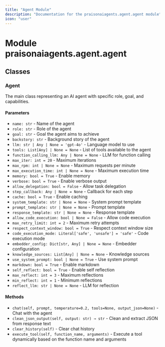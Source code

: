 ```yaml
---
title: "Agent Module"
description: "Documentation for the praisonaiagents.agent.agent module"
icon: "user"
---
```


# Module praisonaiagents.agent.agent

## Classes

### Agent
The main class representing an AI agent with specific role, goal, and capabilities.

#### Parameters
- `name: str` - Name of the agent
- `role: str` - Role of the agent
- `goal: str` - Goal the agent aims to achieve
- `backstory: str` - Background story of the agent
- `llm: str | Any | None = 'gpt-4o'` - Language model to use
- `tools: List[Any] | None = None` - List of tools available to the agent
- `function_calling_llm: Any | None = None` - LLM for function calling
- `max_iter: int = 20` - Maximum iterations
- `max_rpm: int | None = None` - Maximum requests per minute
- `max_execution_time: int | None = None` - Maximum execution time
- `memory: bool = True` - Enable memory
- `verbose: bool = True` - Enable verbose output
- `allow_delegation: bool = False` - Allow task delegation
- `step_callback: Any | None = None` - Callback for each step
- `cache: bool = True` - Enable caching
- `system_template: str | None = None` - System prompt template
- `prompt_template: str | None = None` - Prompt template
- `response_template: str | None = None` - Response template
- `allow_code_execution: bool | None = False` - Allow code execution
- `max_retry_limit: int = 2` - Maximum retry attempts
- `respect_context_window: bool = True` - Respect context window size
- `code_execution_mode: Literal['safe', 'unsafe'] = 'safe'` - Code execution mode
- `embedder_config: Dict[str, Any] | None = None` - Embedder configuration
- `knowledge_sources: List[Any] | None = None` - Knowledge sources
- `use_system_prompt: bool | None = True` - Use system prompt
- `markdown: bool = True` - Enable markdown
- `self_reflect: bool = True` - Enable self reflection
- `max_reflect: int = 3` - Maximum reflections
- `min_reflect: int = 1` - Minimum reflections
- `reflect_llm: str | None = None` - LLM for reflection

#### Methods
- `chat(self, prompt, temperature=0.2, tools=None, output_json=None)` - Chat with the agent
- `clean_json_output(self, output: str) → str` - Clean and extract JSON from response text
- `clear_history(self)` - Clear chat history
- `execute_tool(self, function_name, arguments)` - Execute a tool dynamically based on the function name and arguments